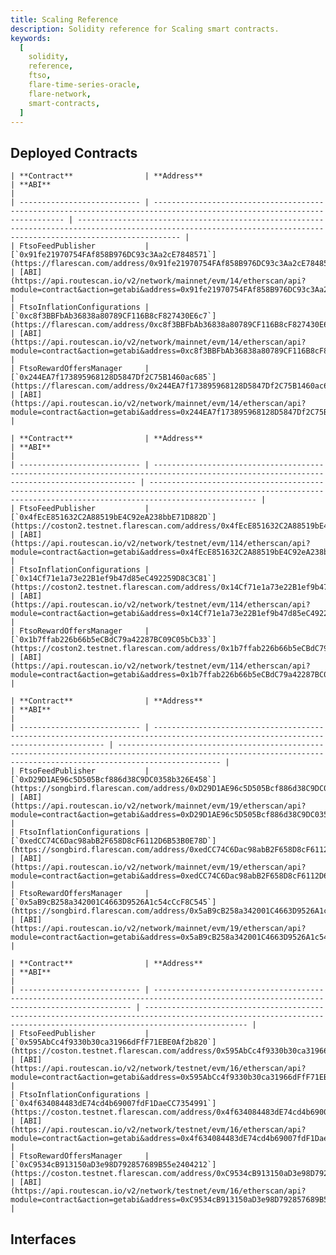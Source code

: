 ```yaml
---
title: Scaling Reference
description: Solidity reference for Scaling smart contracts.
keywords:
  [
    solidity,
    reference,
    ftso,
    flare-time-series-oracle,
    flare-network,
    smart-contracts,
  ]
---
```



## Deployed Contracts

<Tabs block>
  <TabItem value="flare" label="Flare Mainnet" default>
  
    | **Contract**                | **Address**                                                                                                              | **ABI**                                                                                                                                                             |
    | --------------------------- | ------------------------------------------------------------------------------------------------------------------------ | ------------------------------------------------------------------------------------------------------------------------------------------------------------------- |
    | FtsoFeedPublisher           | [`0x91fe21970754FAf858B976DC93c3Aa2cE7848571`](https://flarescan.com/address/0x91fe21970754FAf858B976DC93c3Aa2cE7848571) | [ABI](https://api.routescan.io/v2/network/mainnet/evm/14/etherscan/api?module=contract&action=getabi&address=0x91fe21970754FAf858B976DC93c3Aa2cE7848571&format=raw) |
    | FtsoInflationConfigurations | [`0xc8f3BBFbAb36838a80789CF116B8cF827430E6c7`](https://flarescan.com/address/0xc8f3BBFbAb36838a80789CF116B8cF827430E6c7) | [ABI](https://api.routescan.io/v2/network/mainnet/evm/14/etherscan/api?module=contract&action=getabi&address=0xc8f3BBFbAb36838a80789CF116B8cF827430E6c7&format=raw) |
    | FtsoRewardOffersManager     | [`0x244EA7f173895968128D5847Df2C75B1460ac685`](https://flarescan.com/address/0x244EA7f173895968128D5847Df2C75B1460ac685) | [ABI](https://api.routescan.io/v2/network/mainnet/evm/14/etherscan/api?module=contract&action=getabi&address=0x244EA7f173895968128D5847Df2C75B1460ac685&format=raw) |

  </TabItem>
  <TabItem value="coston2" label="Flare Testnet Coston2">

    | **Contract**                | **Address**                                                                                                                              | **ABI**                                                                                                                                                              |
    | --------------------------- | ---------------------------------------------------------------------------------------------------------------------------------------- | -------------------------------------------------------------------------------------------------------------------------------------------------------------------- |
    | FtsoFeedPublisher           | [`0x4fEcE851632C2A88519bE4C92eA238bbE71D882D`](https://coston2.testnet.flarescan.com/address/0x4fEcE851632C2A88519bE4C92eA238bbE71D882D) | [ABI](https://api.routescan.io/v2/network/testnet/evm/114/etherscan/api?module=contract&action=getabi&address=0x4fEcE851632C2A88519bE4C92eA238bbE71D882D&format=raw) |
    | FtsoInflationConfigurations | [`0x14Cf71e1a73e22B1ef9b47d85eC492259D8C3C81`](https://coston2.testnet.flarescan.com/address/0x14Cf71e1a73e22B1ef9b47d85eC492259D8C3C81) | [ABI](https://api.routescan.io/v2/network/testnet/evm/114/etherscan/api?module=contract&action=getabi&address=0x14Cf71e1a73e22B1ef9b47d85eC492259D8C3C81&format=raw) |
    | FtsoRewardOffersManager     | [`0x1b7ffab226b66b5eCBdC79a42287BC09C05bCb33`](https://coston2.testnet.flarescan.com/address/0x1b7ffab226b66b5eCBdC79a42287BC09C05bCb33) | [ABI](https://api.routescan.io/v2/network/testnet/evm/114/etherscan/api?module=contract&action=getabi&address=0x1b7ffab226b66b5eCBdC79a42287BC09C05bCb33&format=raw) |

  </TabItem>
  <TabItem value="songbird" label="Songbird Canary-Network">

    | **Contract**                | **Address**                                                                                                                       | **ABI**                                                                                                                                                             |
    | --------------------------- | --------------------------------------------------------------------------------------------------------------------------------- | ------------------------------------------------------------------------------------------------------------------------------------------------------------------- |
    | FtsoFeedPublisher           | [`0xD29D1AE96c5D505Bcf886d38C9DC0358b326E458`](https://songbird.flarescan.com/address/0xD29D1AE96c5D505Bcf886d38C9DC0358b326E458) | [ABI](https://api.routescan.io/v2/network/mainnet/evm/19/etherscan/api?module=contract&action=getabi&address=0xD29D1AE96c5D505Bcf886d38C9DC0358b326E458&format=raw) |
    | FtsoInflationConfigurations | [`0xedCC74C6Dac98abB2F658D8cF6112D6B53B0E78D`](https://songbird.flarescan.com/address/0xedCC74C6Dac98abB2F658D8cF6112D6B53B0E78D) | [ABI](https://api.routescan.io/v2/network/mainnet/evm/19/etherscan/api?module=contract&action=getabi&address=0xedCC74C6Dac98abB2F658D8cF6112D6B53B0E78D&format=raw) |
    | FtsoRewardOffersManager     | [`0x5aB9cB258a342001C4663D9526A1c54cCcF8C545`](https://songbird.flarescan.com/address/0x5aB9cB258a342001C4663D9526A1c54cCcF8C545) | [ABI](https://api.routescan.io/v2/network/mainnet/evm/19/etherscan/api?module=contract&action=getabi&address=0x5aB9cB258a342001C4663D9526A1c54cCcF8C545&format=raw) |

  </TabItem>
  <TabItem value="coston" label="Songbird Testnet Coston">

    | **Contract**                | **Address**                                                                                                                             | **ABI**                                                                                                                                                             |
    | --------------------------- | --------------------------------------------------------------------------------------------------------------------------------------- | ------------------------------------------------------------------------------------------------------------------------------------------------------------------- |
    | FtsoFeedPublisher           | [`0x595AbCc4f9330b30ca31966dFfF71EBE0Af2b820`](https://coston.testnet.flarescan.com/address/0x595AbCc4f9330b30ca31966dFfF71EBE0Af2b820) | [ABI](https://api.routescan.io/v2/network/testnet/evm/16/etherscan/api?module=contract&action=getabi&address=0x595AbCc4f9330b30ca31966dFfF71EBE0Af2b820&format=raw) |
    | FtsoInflationConfigurations | [`0x4f634084483dE74cd4b69007fdF1DaeCC7354991`](https://coston.testnet.flarescan.com/address/0x4f634084483dE74cd4b69007fdF1DaeCC7354991) | [ABI](https://api.routescan.io/v2/network/testnet/evm/16/etherscan/api?module=contract&action=getabi&address=0x4f634084483dE74cd4b69007fdF1DaeCC7354991&format=raw) |
    | FtsoRewardOffersManager     | [`0xC9534cB913150aD3e98D792857689B55e2404212`](https://coston.testnet.flarescan.com/address/0xC9534cB913150aD3e98D792857689B55e2404212) | [ABI](https://api.routescan.io/v2/network/testnet/evm/16/etherscan/api?module=contract&action=getabi&address=0xC9534cB913150aD3e98D792857689B55e2404212&format=raw) |

  </TabItem>

</Tabs>

## Interfaces

<DocCardList />

